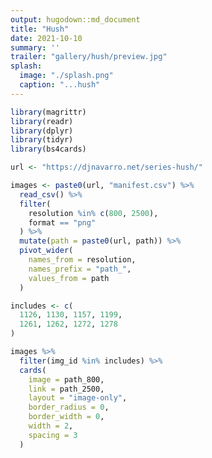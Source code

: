 ```yaml
---
output: hugodown::md_document
title: "Hush"
date: 2021-10-10
summary: ''
trailer: "gallery/hush/preview.jpg"
splash:
  image: "./splash.png"
  caption: "...hush"
---
```


<style>
.splash-caption-tweak{
  color: #00000080;
  letter-spacing: 5px;
  font-size: 400%;
  font-weight: 700;
}
</style>


```r
library(magrittr)
library(readr)
library(dplyr)
library(tidyr)
library(bs4cards)

url <- "https://djnavarro.net/series-hush/"

images <- paste0(url, "manifest.csv") %>% 
  read_csv() %>% 
  filter(
    resolution %in% c(800, 2500), 
    format == "png"
  ) %>% 
  mutate(path = paste0(url, path)) %>% 
  pivot_wider(
    names_from = resolution, 
    names_prefix = "path_", 
    values_from = path
  ) 
```

```r
includes <- c(
  1126, 1130, 1157, 1199,
  1261, 1262, 1272, 1278
)

images %>%
  filter(img_id %in% includes) %>% 
  cards(
    image = path_800,
    link = path_2500,
    layout = "image-only", 
    border_radius = 0,
    border_width = 0, 
    width = 2,
    spacing = 3
  )  
```

